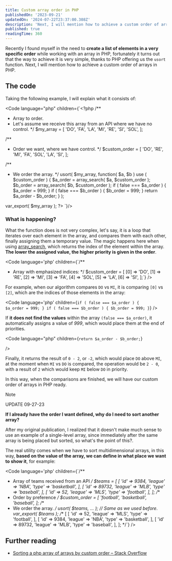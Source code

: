 ```yaml
---
title: Custom array order in PHP
publishedOn: '2023-09-21'
updatedOn: '2024-07-22T23:37:00.308Z'
description: 'Next, I will mention how to achieve a custom order of arrays in PHP'
published: true
readingTime: 360
---
```



Recently I found myself in the need to **create a list of elements in a very specific order**
while working with an array in PHP, fortunately it turns out that the way to achieve
it is very simple, thanks to PHP offering us the `usort` function.
Next, I will mention how to achieve a custom order of arrays in PHP.

## The code

Taking the following example, I will explain what it consists of:

<Code
    language="php"
    children={`<?php
/**
 * Array to order.
 * Let's assume we receive this array from an API where we have no control.
 */
$my_array = [
    'DO',
    'FA',
    'LA',
    'MI',
    'RE',
    'SI',
    'SOL',
];

/\*\*

- Order we want, where we have control.
  \*/
  $custom_order = [
  'DO',
  'RE',
  'MI',
  'FA',
  'SOL',
  'LA',
  'SI',
  ];

/\*\*

- We order the array.
  \*/
  usort(
  $my_array,
  function( $a, $b ) use ( $custom_order ) {
  $a_order = array_search( $a, $custom_order );
  $b_order = array_search( $b, $custom_order );
  if ( false === $a_order ) {
  $a_order = 999;
  }
  if ( false === $b_order ) {
  $b_order = 999;
  }
  return $a_order - $b_order;
  }
  );

var_export( $my_array );
?>
`}/>

### What is happening?

What the function does is not very complex, let's say, it is a loop that iterates
over each element in the array, and compares them with each other, finally
assigning them a temporary value. The magic happens here when using [array_search](https://www.php.net/manual/en/function.array-search.php),
which returns the index of the element within the array. **The lower the assigned value,
the higher priority is given in the order**.

<Code
  language='php'
  children={`/**
 * Array with emphasized indices:
 */
$custom_order = [
    [0] => 'DO',
    [1] => 'RE',
    [2] => 'MI',
    [3] => 'FA',
    [4] => 'SOL',
    [5] => 'LA',
    [6] => 'SI',
];`}
/>

For example, when our algorithm compares `DO` vs `MI`, it is comparing `[0]` vs `[2]`,
which are the indices of those elements in the array:

<Code
  language='php'
  children={`if ( false === $a_order ) {    
    $a_order = 999;
}
if ( false === $b_order ) {
    $b_order = 999;
}`}
/>

If **it does not find the values** within the array `(false === $a_order)`, it automatically assigns
a value of _999_, which would place them at the end of priorities.

<Code
    language="php"
    children={`return $a_order - $b_order;`}

/>

Finally, it returns the result of `0 - 2`, or `-2`, which would place `DO`
above `MI`, at the moment when `MI` vs `DO` is compared, the operation would be `2 - 0`,
with a result of `2` which would keep `MI` below `DO` in priority.

In this way, when the comparisons are finished, we will have our custom order of arrays in PHP ready.

> [!NOTE]
> UPDATE 09-27-23
>
> **If I already have the order I want defined, why do I need to sort another array?**
>
> After my original publication, I realized that it doesn't make much sense
> to use an example of a single-level array, since immediately after
> the same array is being placed but sorted, so what's the point of this?.
>
> The real utility comes when we have to sort multidimensional arrays,
> in this way, **based on the value of the array, we can define in what place
> we want to show it**, for example:

<Code
  language='php'
  children={`/**
 * Array of teams received from an API
 */
$teams = [
    [
        'id'     => 9384,
        'league' => 'NBA',
        'type'   => 'basketball',
    ],
    [
        'id'     => 89732,
        'league' => 'MLB',
        'type'   => 'baseball',
    ],
    [
        'id'     => 52,
        'league' => 'MLS',
        'type'   => 'football',
    ],
];
/**
 * Order by preference
 */
$custom_order = [
    'football',
    'basketball',
    'baseball',
];
/**
 * We order the array.
 */
usort( $teams, ... ); // Same as we used before.
var_export( $teams );
/**
[
    [
        'id'     => 52,
        'league' => 'MLS',
        'type'   => 'football',
    ],
    [
        'id'     => 9384,
        'league' => 'NBA',
        'type'   => 'basketball',
    ],
    [
        'id'     => 89732,
        'league' => 'MLB',
        'type'   => 'baseball',
    ],
];
*/`}
/>

## Further reading

- [Sorting a php array of arrays by custom order – Stack Overflow](https://stackoverflow.com/questions/11145393/sorting-a-php-array-of-arrays-by-custom-order)

